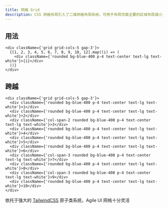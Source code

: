 ```yaml
---
title: 网格 Grid
description: CSS 网格布局引入了二维网格布局系统，可用于布局页面主要的区域布局或小型组件。
---
```


## 用法

```tsx preview editable
<div className={'grid grid-cols-5 gap-3'}>
  {[1, 2, 3, 4, 5, 6, 7, 8, 9, 10, 12].map((i) => (
    <div className={'rounded bg-blue-400 p-4 text-center text-lg text-white'}>{i}</div>
  ))}
</div>
```

## 跨越

```tsx preview editable
<div className={'grid grid-cols-5 gap-3'}>
  <div className={'rounded bg-blue-400 p-4 text-center text-lg text-white'}>1</div>
  <div className={'rounded bg-blue-400 p-4 text-center text-lg text-white'}>2</div>
  <div className={'col-span-2 rounded bg-blue-400 p-4 text-center text-lg text-white'}>3</div>
  <div className={'rounded bg-blue-400 p-4 text-center text-lg text-white'}>4</div>
  <div className={'rounded bg-blue-400 p-4 text-center text-lg text-white'}>5</div>
  <div className={'rounded bg-blue-400 p-4 text-center text-lg text-white'}>6</div>
  <div className={'col-span-3 rounded bg-blue-400 p-4 text-center text-lg text-white'}>7</div>
  <div className={'rounded bg-blue-400 p-4 text-center text-lg text-white'}>8</div>
  <div className={'col-span-3 rounded bg-blue-400 p-4 text-center text-lg text-white'}>9</div>
  <div className={'rounded bg-blue-400 p-4 text-center text-lg text-white'}>10</div>
</div>
```

依托于强大的 [TailwindCSS](https://tailwindcss.com/) 原子类系统，Agile UI 网格十分灵活
